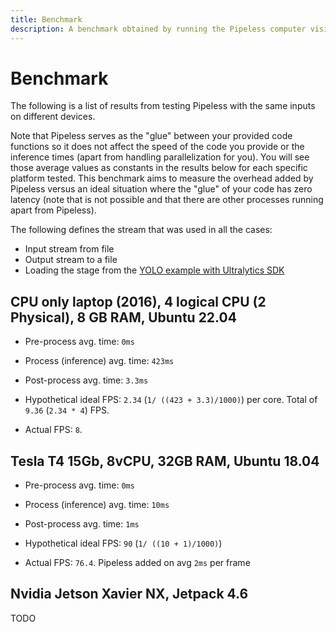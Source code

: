 ```yaml
---
title: Benchmark
description: A benchmark obtained by running the Pipeless computer vision framework on different devices to measure the overhead
---
```


# Benchmark

The following is a list of results from testing Pipeless with the same inputs on different
devices.

Note that Pipeless serves as the "glue" between your provided code functions so it does not affect
the speed of the code you provide or the inference times (apart from handling parallelization for you).
You will see those average values as constants in the results below for each specific platform tested.
This benchmark aims to measure the overhead added by Pipeless versus an ideal
situation where the "glue" of your code has zero latency (note that is not possible and that there are other processes running apart from Pipeless).

The following defines the stream that was used in all the cases:

* Input stream from file
* Output stream to a file
* Loading the stage from the [YOLO example with Ultralytics SDK](/v1/examples/yolov8)

## CPU only laptop (2016), 4 logical CPU (2 Physical), 8 GB RAM, Ubuntu 22.04

* Pre-process avg. time: `0ms`
* Process (inference) avg. time: `423ms`
* Post-process avg. time: `3.3ms`

* Hypothetical ideal FPS: `2.34` (`1/ ((423 + 3.3)/1000)`) per core. Total of `9.36` (`2.34 * 4`) FPS.
* Actual FPS: `8`.

## Tesla T4 15Gb, 8vCPU, 32GB RAM, Ubuntu 18.04

* Pre-process avg. time: `0ms`
* Process (inference) avg. time: `10ms`
* Post-process avg. time: `1ms`

* Hypothetical ideal FPS: `90` (`1/ ((10 + 1)/1000)`)
* Actual FPS: `76.4`. Pipeless added on avg `2ms` per frame

## Nvidia Jetson Xavier NX, Jetpack 4.6

TODO
